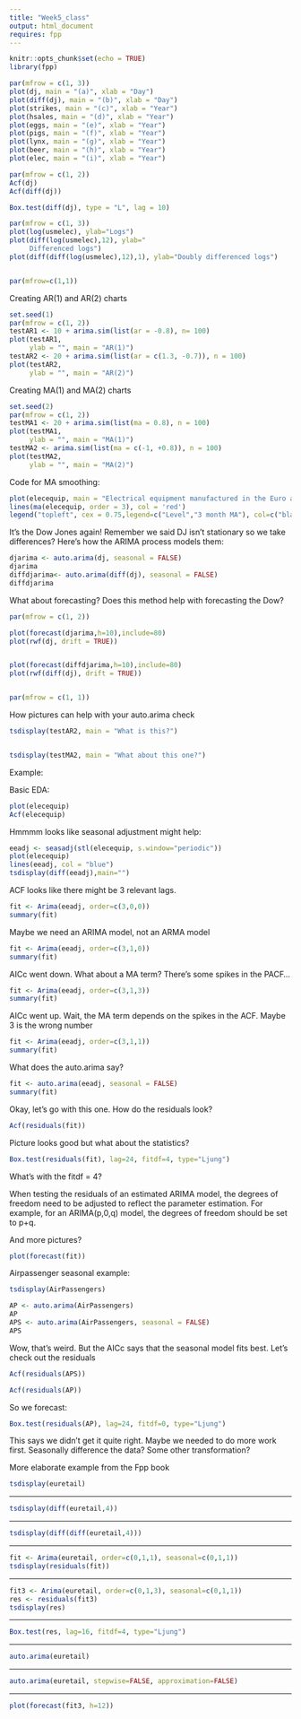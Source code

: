 ```yaml
---
title: "Week5_class"
output: html_document
requires: fpp
---
```


```r
knitr::opts_chunk$set(echo = TRUE)
library(fpp)
```


```r
par(mfrow = c(1, 3))
plot(dj, main = "(a)", xlab = "Day")
plot(diff(dj), main = "(b)", xlab = "Day")
plot(strikes, main = "(c)", xlab = "Year")
plot(hsales, main = "(d)", xlab = "Year")
plot(eggs, main = "(e)", xlab = "Year")
plot(pigs, main = "(f)", xlab = "Year")
plot(lynx, main = "(g)", xlab = "Year")
plot(beer, main = "(h)", xlab = "Year")
plot(elec, main = "(i)", xlab = "Year")

par(mfrow = c(1, 2))
Acf(dj)
Acf(diff(dj))

Box.test(diff(dj), type = "L", lag = 10)

par(mfrow = c(1, 3))
plot(log(usmelec), ylab="Logs")
plot(diff(log(usmelec),12), ylab="
     Differenced logs")
plot(diff(diff(log(usmelec),12),1), ylab="Doubly differenced logs")


par(mfrow=c(1,1))

```

Creating AR(1) and AR(2) charts
```r
set.seed(1)
par(mfrow = c(1, 2))
testAR1 <- 10 + arima.sim(list(ar = -0.8), n= 100)
plot(testAR1, 
     ylab = "", main = "AR(1)")
testAR2 <- 20 + arima.sim(list(ar = c(1.3, -0.7)), n = 100)
plot(testAR2, 
     ylab = "", main = "AR(2)")

```

Creating MA(1) and MA(2) charts
```r
set.seed(2)
par(mfrow = c(1, 2))
testMA1 <- 20 + arima.sim(list(ma = 0.8), n = 100)
plot(testMA1, 
     ylab = "", main = "MA(1)")
testMA2 <- arima.sim(list(ma = c(-1, +0.8)), n = 100)
plot(testMA2, 
     ylab = "", main = "MA(2)")

```

Code for MA smoothing:
```r
plot(elecequip, main = "Electrical equipment manufactured in the Euro area", ylab = "Index, 2005 = 100")
lines(ma(elecequip, order = 3), col = 'red')
legend("topleft", cex = 0.75,legend=c("Level","3 month MA"), col=c("black", "red"), lty = c(1,1))

```

It's the Dow Jones again!  Remember we said DJ isn't stationary so we take differences?  Here's how the ARIMA process models them:

```r

djarima <- auto.arima(dj, seasonal = FALSE)
djarima
diffdjarima<- auto.arima(diff(dj), seasonal = FALSE)
diffdjarima

```

What about forecasting? Does this method help with forecasting the Dow?

```r
par(mfrow = c(1, 2))

plot(forecast(djarima,h=10),include=80)
plot(rwf(dj, drift = TRUE))


plot(forecast(diffdjarima,h=10),include=80)
plot(rwf(diff(dj), drift = TRUE))


par(mfrow = c(1, 1))

```

How pictures can help with your auto.arima check

```r
tsdisplay(testAR2, main = "What is this?")


tsdisplay(testMA2, main = "What about this one?")
```

Example:

Basic EDA:

```r
plot(elecequip)
Acf(elecequip)
```

Hmmmm looks like seasonal adjustment might help:

```r
eeadj <- seasadj(stl(elecequip, s.window="periodic"))
plot(elecequip)
lines(eeadj, col = "blue")
tsdisplay(diff(eeadj),main="")

```

ACF looks like there might be 3 relevant lags.


```r
fit <- Arima(eeadj, order=c(3,0,0))
summary(fit)
```

Maybe we need an ARIMA model, not an ARMA model

```r
fit <- Arima(eeadj, order=c(3,1,0))
summary(fit)
```

AICc went down.  What about a MA term?  There's some spikes in the PACF...

```r
fit <- Arima(eeadj, order=c(3,1,3))
summary(fit)
```

AICc went up. Wait, the MA term depends on the spikes in the ACF.  Maybe 3 is the wrong number

```r
fit <- Arima(eeadj, order=c(3,1,1))
summary(fit)
```

What does the auto.arima say?

```r
fit <- auto.arima(eeadj, seasonal = FALSE)
summary(fit)
```

Okay, let's go with this one.  How do the residuals look?

```r
Acf(residuals(fit))
```

Picture looks good but what about the statistics?

```r
Box.test(residuals(fit), lag=24, fitdf=4, type="Ljung")
```
What's with the fitdf = 4?

When testing the residuals of an estimated ARIMA model, the degrees of freedom need to be adjusted to reflect the parameter estimation. For example, for an ARIMA(p,0,q) model, the degrees of freedom should be set to p+q.


And more pictures?

```r
plot(forecast(fit))
```

Airpassenger seasonal example:

```r
tsdisplay(AirPassengers)

AP <- auto.arima(AirPassengers)
AP
APS <- auto.arima(AirPassengers, seasonal = FALSE)
APS

```
Wow, that's weird. But the AICc says that the seasonal model fits best.  Let's check out the residuals

```r

Acf(residuals(APS))

Acf(residuals(AP))

```

So we forecast:

```r
Box.test(residuals(AP), lag=24, fitdf=0, type="Ljung")

```
This says we didn't get it quite right.  Maybe we needed to do more work first.  Seasonally difference the data?  Some other transformation?



More elaborate example from the Fpp book


```r
tsdisplay(euretail)
```

***

```r
tsdisplay(diff(euretail,4))
```

***

```r
tsdisplay(diff(diff(euretail,4)))
```

***

```r
fit <- Arima(euretail, order=c(0,1,1), seasonal=c(0,1,1))
tsdisplay(residuals(fit))
```

***

```r
fit3 <- Arima(euretail, order=c(0,1,3), seasonal=c(0,1,1))
res <- residuals(fit3)
tsdisplay(res)
```

***

```r
Box.test(res, lag=16, fitdf=4, type="Ljung")
```

***

```r
auto.arima(euretail)
```

***

```r
auto.arima(euretail, stepwise=FALSE, approximation=FALSE)
```

***

```r
plot(forecast(fit3, h=12))
```

